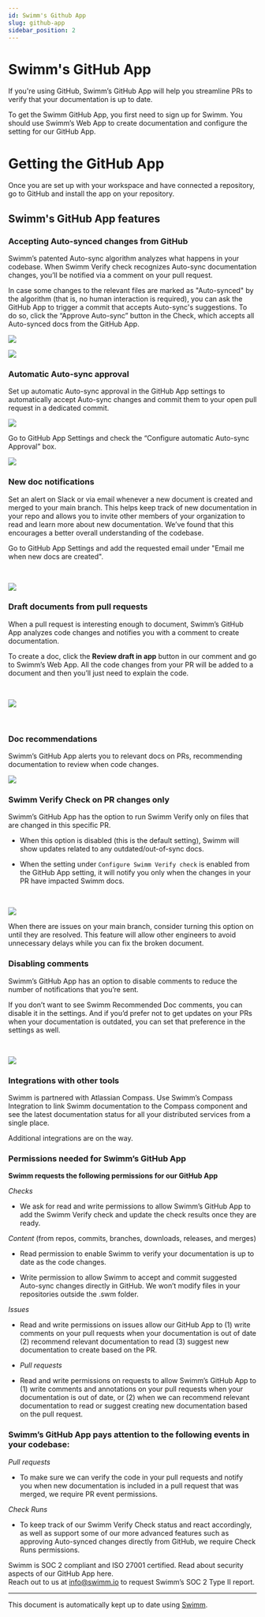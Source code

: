```yaml
---
id: Swimm's Github App
slug: github-app
sidebar_position: 2
---
```


# Swimm's GitHub App

If you're using GitHub, Swimm’s GitHub App will help you streamline PRs to verify that your documentation is up to date.

To get the Swimm GitHub App, you first need to <Link href="https://app.swimm.io/register">sign up for Swimm</Link>. You should use Swimm’s Web App to create documentation and configure the setting for our GitHub App.

# Getting the GitHub App

Once you are set up with your workspace and have connected a repository, go to <Link href="https://github.com/apps/swimm-io"> GitHub</Link> and install the app on your repository.

## Swimm's GitHub App features

### Accepting Auto-synced changes from GitHub

Swimm’s patented <Link href="https://swimm.io/blog/how-does-swimm-s-auto-sync-feature-work/">Auto-sync</Link> algorithm analyzes what happens in your codebase. When Swimm Verify check recognizes Auto-sync documentation changes, you’ll be notified via a comment on your pull request.

In case some changes to the relevant files are marked as "Auto-synced" by the algorithm (that is, no human interaction is required), you can ask the GitHub App to trigger a commit that accepts Auto-sync's suggestions. To do so, click the “Approve Auto-sync” button in the Check, which accepts all Auto-synced docs from the GitHub App.

![](../../static/img/GitHub_Image1.png)

![](../../static/img/GitHub_Image2.png)

### Automatic Auto-sync approval

Set up automatic Auto-sync approval in the GitHub App settings to automatically accept Auto-sync changes and commit them to your open pull request in a dedicated commit.

![](../../static/img/GitHub_Image3.png)

Go to GitHub App Settings and check the “Configure automatic Auto-sync Approval” box.


![](../../static/img/GitHub_Image4.png)

### New doc notifications

Set an alert on Slack or via email whenever a new document is created and merged to your main branch. This helps keep track of new documentation in your repo and allows you to invite other members of your organization to read and learn more about new documentation. We’ve found that this encourages a better overall understanding of the codebase.

Go to GitHub App Settings and add the requested email under "Email me when new docs are created".


<br/>

![](../../static/img/GitHub_Image5.png)

### Draft documents from pull requests

When a pull request is interesting enough to document, Swimm’s GitHub App analyzes code changes and notifies you with a comment to create documentation.

To create a doc, click the **Review draft in app** button in our comment and go to Swimm’s Web App. All the code changes from your PR will be added to a document and then you’ll just need to explain the code.


<br/>

![](../../static/img/GitHub_Image6.png)

<br/>

### Doc recommendations

Swimm’s GitHub App alerts you to relevant docs on PRs, recommending documentation to review when code changes.

![](../../static/img/GitHub_Image7.png)

### Swimm Verify Check on PR changes only

Swimm’s GitHub App has the option to run Swimm Verify only on files that are changed in this specific PR.

*   When this option is disabled (this is the default setting), Swimm will show updates related to any outdated/out-of-sync docs.
    
*   When the setting under `Configure Swimm Verify check` is enabled from the GitHub App setting, it will notify you only when the changes in your PR have impacted Swimm docs.


<br/>

![](../../static/img/GitHub_Image8.png)

When there are issues on your main branch, consider turning this option on until they are resolved. This feature will allow other engineers to avoid unnecessary delays while you can fix the broken document.

### Disabling comments

Swimm’s GitHub App has an option to disable comments to reduce the number of notifications that you’re sent.

If you don’t want to see Swimm Recommended Doc comments, you can disable it in the settings. And if you’d prefer not to get updates on your PRs when your documentation is outdated, you can set that preference in the settings as well.


<br/>

![](../../static/img/GitHub_Image9.png)

### Integrations with other tools

Swimm is partnered with <Link href="https://swimm.io/blog/swimm-official-compass-integration-partner/">Atlassian Compass.</Link> Use Swimm’s Compass Integration to link Swimm documentation to the Compass component and see the latest documentation status for all your distributed services from a single place.

Additional integrations are on the way.

### Permissions needed for Swimm’s GitHub App

**Swimm requests the following permissions for our GitHub App**

_Checks_

*   We ask for read and write permissions to allow Swimm’s GitHub App to add the Swimm Verify check and update the check results once they are ready.
    

_Content_ (from repos, commits, branches, downloads, releases, and merges)

*   Read permission to enable Swimm to verify your documentation is up to date as the code changes.
    
*   Write permission to allow Swimm to accept and commit suggested Auto-sync changes directly in GitHub. We won’t modify files in your repositories outside the .swm folder.
    

_Issues_

*   Read and write permissions on issues allow our GitHub App to (1) write comments on your pull requests when your documentation is out of date (2) recommend relevant documentation to read (3) suggest new documentation to create based on the PR.
    
*   _Pull requests_
    
*   Read and write permissions on requests to allow Swimm’s GitHub App to (1) write comments and annotations on your pull requests when your documentation is out of date, or (2) when we can recommend relevant documentation to read or suggest creating new documentation based on the pull request.
    

### Swimm’s GitHub App pays attention to the following events in your codebase:

_Pull requests_

*   To make sure we can verify the code in your pull requests and notify you when new documentation is included in a pull request that was merged, we require PR event permissions.
    

_Check Runs_

*   To keep track of our Swimm Verify Check status and react accordingly, as well as support some of our more advanced features such as approving Auto-synced changes directly from GitHub, we require Check Runs permissions.
    

<Link href="https://swimm.io/blog/soc-2-compliance-a-guide-for-developers/"> Swimm is SOC 2 compliant </Link> and ISO 27001 certified. Read about security aspects of our GitHub App <Link href="https://docs.swimm.io/security/"> here. </Link> <br /> Reach out to us at <u>info@swimm.io</u> to request Swimm’s SOC 2 Type II report.

---
This document is automatically kept up to date using [Swimm](https://swimm.io).
